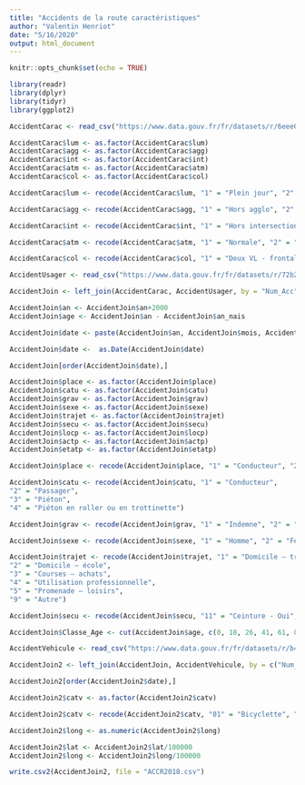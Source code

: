 ```yaml
---
title: "Accidents de la route caractéristiques"
author: "Valentin Henriot"
date: "5/16/2020"
output: html_document
---
```


```r
knitr::opts_chunk$set(echo = TRUE)
```

```r
library(readr)
library(dplyr)
library(tidyr)
library(ggplot2)
```

```r
AccidentCarac <- read_csv("https://www.data.gouv.fr/fr/datasets/r/6eee0852-cbd7-447e-bd70-37c433029405")
```

```r
AccidentCarac$lum <- as.factor(AccidentCarac$lum)
AccidentCarac$agg <- as.factor(AccidentCarac$agg)
AccidentCarac$int <- as.factor(AccidentCarac$int)
AccidentCarac$atm <- as.factor(AccidentCarac$atm)
AccidentCarac$col <- as.factor(AccidentCarac$col)

AccidentCarac$lum <- recode(AccidentCarac$lum, "1" = "Plein jour", "2" = "Crépuscule ou aube", "3" = "Nuit sans éclairage public", "4" = "Nuit avec éclairage public non allumé", "5" = "Nuit avec éclairage public allumé")

AccidentCarac$agg <- recode(AccidentCarac$agg, "1" = "Hors agglo", "2" = "Agglo")

AccidentCarac$int <- recode(AccidentCarac$int, "1" = "Hors intersection", "2" = "Intersection en X", "3" = "Intersection en T", "4" ="Intersection en Y", "5" = "Intersection plus de 4 branches", "6" = "Giratoire", "7" = "Place", "8" = "Passage à niveau", "9" = "Autre intersection")

AccidentCarac$atm <- recode(AccidentCarac$atm, "1" = "Normale", "2" = "Pluie légère", "3" = "Pluie forte", "4" = "Neige / Grêle", "5" = "Brouillard / Fumée", "6" = "Vent fort / Tempête", "7" = "Temps éblouissant", "8" = "Temps couvert", "9" = "Autre")

AccidentCarac$col <- recode(AccidentCarac$col, "1" = "Deux VL - frontale", "2" = "Deux VL - par l'arrière", "3" = "Deux VL - par le côté", "4" = "Trois VL ou plus - en chaîne", "5" = "Trois VL ou plus - collisions multiples", "6" = "Autre collison", "7" = "Sans collision")
```

```r
AccidentUsager <- read_csv("https://www.data.gouv.fr/fr/datasets/r/72b251e1-d5e1-4c46-a1c2-c65f1b26549a")
```

```r
AccidentJoin <- left_join(AccidentCarac, AccidentUsager, by = "Num_Acc")
```

```r
AccidentJoin$an <- AccidentJoin$an+2000
AccidentJoin$age <- AccidentJoin$an - AccidentJoin$an_nais
```

```r
AccidentJoin$date <- paste(AccidentJoin$an, AccidentJoin$mois, AccidentJoin$jour, sep = "/")

AccidentJoin$date <-  as.Date(AccidentJoin$date)
```

```r
AccidentJoin[order(AccidentJoin$date),]
```

```r
AccidentJoin$place <- as.factor(AccidentJoin$place)
AccidentJoin$catu <- as.factor(AccidentJoin$catu)
AccidentJoin$grav <- as.factor(AccidentJoin$grav)
AccidentJoin$sexe <- as.factor(AccidentJoin$sexe)
AccidentJoin$trajet <- as.factor(AccidentJoin$trajet)
AccidentJoin$secu <- as.factor(AccidentJoin$secu)
AccidentJoin$locp <- as.factor(AccidentJoin$locp)
AccidentJoin$actp <- as.factor(AccidentJoin$actp)
AccidentJoin$etatp <- as.factor(AccidentJoin$etatp)

AccidentJoin$place <- recode(AccidentJoin$place, "1" = "Conducteur", "2" = "Passager avant", "6" = "Passager AVM", "7" = "Passager ARG", "8" = "Passager ARM", "9" = "Passager ARD", "3" = "Passager ARD", "4" = "Passager ARG", "5" = "Passager ARM")

AccidentJoin$catu <- recode(AccidentJoin$catu, "1" = "Conducteur",
"2" = "Passager",
"3" = "Piéton",
"4" = "Piéton en roller ou en trottinette")

AccidentJoin$grav <- recode(AccidentJoin$grav, "1" = "Indemne", "2" = "Tué", "3" = "Grave", "4" = "Léger")

AccidentJoin$sexe <- recode(AccidentJoin$sexe, "1" = "Homme", "2" = "Femme")

AccidentJoin$trajet <- recode(AccidentJoin$trajet, "1" = "Domicile – travail",
"2" = "Domicile – école",
"3" = "Courses – achats",
"4" = "Utilisation professionnelle",
"5" = "Promenade – loisirs",
"9" = "Autre")

AccidentJoin$secu <- recode(AccidentJoin$secu, "11" = "Ceinture - Oui", "12" = "Ceinture - Non", "13" = "Ceinture - Non déterminable", "21" = "Casque - Oui", "22" = "Casque - Non", "23" = "Casque - Non déterminable")
```

```r
AccidentJoin$Classe_Age <- cut(AccidentJoin$age, c(0, 18, 26, 41, 61, 81, 100))
```

```r
AccidentVehicule <- read_csv("https://www.data.gouv.fr/fr/datasets/r/b4aaeede-1a80-4d76-8f97-543dad479167")
```

```r
AccidentJoin2 <- left_join(AccidentJoin, AccidentVehicule, by = c("Num_Acc", "num_veh"))
```

```r
AccidentJoin2[order(AccidentJoin2$date),]
```

```r
AccidentJoin2$catv <- as.factor(AccidentJoin2$catv)

AccidentJoin2$catv <- recode(AccidentJoin2$catv, "01" = "Bicyclette", "02" = "Cyclomoteur<=50cm3", "03" = "Voiturette", "07" = "Voiture", "10" = "Véhicule utilitaire", "13" = "PL<7,5T", "14" = "PL>7,5T", "15" = "PL > 3,5T + remorque", "16" = "Tracteur", "17" = "Tracteur + remorque", "20" = "Engin spécial", "21" = "Tracteur agricole", "30" = "Scooter<=50cm3", "31" = "Motocyclette<=125cm3", "32" = "Scooter<=125cm3", "33" = "Moto>125cm3", "34" = "Scooter>125cm3", "35" = "Quad<=50cm3", "36" = "Quad>50cm3", "37" = "Bus", "38" = "Car", "39" = "Train", "40" = "Tramway", "99" = "Autre véhicule")
```

```r
AccidentJoin2$long <- as.numeric(AccidentJoin2$long)
```

```r
AccidentJoin2$lat <- AccidentJoin2$lat/100000
AccidentJoin2$long <- AccidentJoin2$long/100000
```

```r
write.csv2(AccidentJoin2, file = "ACCR2018.csv")
```

